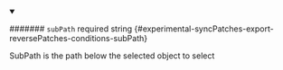 
<details className="config-field" data-expandable="false" open>
<summary>

####### `subPath` <span className="config-field-required" data-required="false">required</span> <span className="config-field-type">string</span> <span className="config-field-default"></span> <span className="config-field-enum"></span> {#experimental-syncPatches-export-reversePatches-conditions-subPath}

SubPath is the path below the selected object to select

</summary>



</details>
